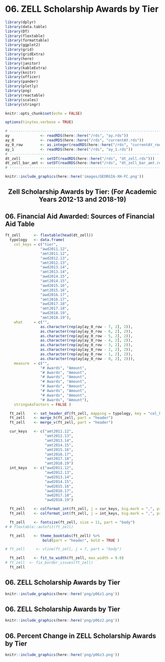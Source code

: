 # 06. ZELL Scholarship Awards by Tier {#intro}

```r
library(dplyr)
library(data.table)
library(DT)
library(flextable)
library(formattable)
library(ggplot2)
library(grid)
library(gridExtra)
library(here)
library(janitor)
library(kableExtra)
library(knitr)
library(officer)
library(pander)
library(plotly)
library(png)
library(reactable)
library(scales)
library(stringr)
```

```r
knitr::opts_chunk$set(echo = FALSE)
```

```r
options(tinytex.verbose = TRUE)
```

```r
# ------------------------------------------------------------------------------
ay              <- readRDS(here::here("/rds", "ay.rds"))
ay_0            <- readRDS(here::here("/rds", "currentAY.rds"))
ay_0_row        <- as.integer(readRDS(here::here("/rds", "currentAY_row.rds")))
ay_1            <- readRDS(here::here("/rds", "ay_1.rds"))
# ------------------------------------------------------------------------------
dt_zell         <- setDT(readRDS(here::here("/rds", "dt_zell.rds")))
dt_zell_bar_amt <- setDT(readRDS(here::here("/rds", "dt_zell_bar_amt.rds")))
# ------------------------------------------------------------------------------
```

```r
knitr::include_graphics(here::here('images/GEORGIA-XH-FC.png'))
```
<h2><center><b>Zell Scholarship Awards by Tier: (For Academic Years 2012-13 and 2018-19)</b></center></h2>


## 06. Financial Aid Awarded: Sources of Financial Aid Table
```r
ft_zell      <- flextable(head(dt_zell))
  typology   <- data.frame(
    col_keys = c("tier",
                "awd2011.12",
                "amt2011.12",
                "awd2012.13",
                "amt2012.13",
                "awd2013.14",
                "amt2013.14",
                "awd2014.15",
                "amt2014.15",
                "awd2015.16",
                "amt2015.16",
                "awd2016.17",
                "amt2016.17",
                "awd2017.18",
                "amt2017.18",
                "awd2018.19",
                "amt2018.19"),
    what     = c("",
                as.character(rep(ay[ay_0_row - 7, 2], 2)),
                as.character(rep(ay[ay_0_row - 6, 2], 2)),
                as.character(rep(ay[ay_0_row - 5, 2], 2)),
                as.character(rep(ay[ay_0_row - 4, 2], 2)),
                as.character(rep(ay[ay_0_row - 3, 2], 2)),
                as.character(rep(ay[ay_0_row - 2, 2], 2)),
                as.character(rep(ay[ay_0_row - 1, 2], 2)),
                as.character(rep(ay[ay_0_row - 0, 2], 2))),
    measure  = c("",
                "# Awards", "Amount",
                "# Awards", "Amount",
                "# Awards", "Amount",
                "# Awards", "Amount",
                "# Awards", "Amount",
                "# Awards", "Amount",
                "# Awards", "Amount",
                "# Awards", "Amount"),
    stringsAsFactors = FALSE )

  ft_zell    <- set_header_df(ft_zell, mapping = typology, key = "col_keys" )
  ft_zell    <- merge_h(ft_zell, part = "header")
  ft_zell    <- merge_v(ft_zell, part = "header")

  cur_keys   <- c("amt2011.12",
                  "amt2012.13",
                  "amt2013.14",
                  "amt2014.15",
                  "amt2015.16",
                  "amt2016.17",
                  "amt2017.18",
                  "amt2018.19")
  int_keys   <- c("awd2011.12",
                  "awd2012.13",
                  "awd2013.14",
                  "awd2014.15",
                  "awd2015.16",
                  "awd2016.17",
                  "awd2017.18",
                  "awd2018.19")

  ft_zell    <- colformat_int(ft_zell, j = cur_keys, big.mark = ",", prefix = "$")
  ft_zell    <- colformat_int(ft_zell, j = int_keys, big.mark = ",", prefix = "")

  ft_zell    <- fontsize(ft_zell, size = 11, part = "body")
# # flextable::autofit(ft_zell)

  ft_zell    <- theme_booktabs(ft_zell) %>%
                 bold(part = "header", bold = TRUE )

# ft_zell     <- vline(ft_zell, j = 7, part = "body")

  ft_zell    <- fit_to_width(ft_zell, max_width = 9.0)
# ft_zell  <- fix_border_issues(ft_zell)
  ft_zell
```
\elandscape

<!-- ## 06. zell Scholarship Awards by Tier Chart -->
<!-- ```{r _6.2-viz-bar, fig.cap='Awd by Tier'} -->
<!-- ggplot(dt_zell_bar_amt,  -->
<!--         aes(fill = tier, y = amt, x = ay)) +  -->
<!--         geom_bar(position = "dodge", stat = "identity") + -->
<!--         theme(axis.text.x = element_text(angle = -90, hjust = 0)) + -->
<!--         scale_y_continuous(labels = dollar_format(prefix = "$")) -->
<!-- ``` -->

## 06. ZELL Scholarship Awards by Tier
```r
knitr::include_graphics(here::here('png/p06z1.png'))
```

## 06. ZELL Scholarship Awards by Tier
```r
knitr::include_graphics(here::here('png/p06z2.png'))
```

## 06. Percent Change in ZELL Scholarship Awards by Tier
```r
knitr::include_graphics(here::here('png/p06z3.png'))
```


```{=openxml}
<w:p><w:r><w:br w:type="page"/></w:r></w:p>
```